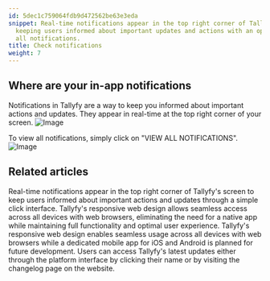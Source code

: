 ```yaml
---
id: 5dec1c759064fdb9d472562be63e3eda
snippet: Real-time notifications appear in the top right corner of Tallyfy's screen,
  keeping users informed about important updates and actions with an option to view
  all notifications.
title: Check notifications
weight: 7
---
```


## Where are your in-app notifications

Notifications in Tallyfy are a way to keep you informed about important actions and updates. They appear in real-time at the top right corner of your screen.
![Image](https://screenshots.tallyfy.com/tallyfy%2Fpro%2Fdesktop-light-show-notifications.png)

To view all notifications, simply click on "VIEW ALL NOTIFICATIONS".
![Image](https://screenshots.tallyfy.com/tallyfy%2Fpro%2Fdesktop-light-show-all-notifications.png)


## Related articles
<CardGrid>
<LinkTitleCard header="<b>Tracking And Tasks > Check notifications</b>" href="/products/pro/tracking-and-tasks/how-can-i-view-notifications-in-tallyfy/" > Real-time notifications appear in the top right corner of Tallyfy's screen to keep users informed about important actions and updates through a simple click interface. </LinkTitleCard>
<LinkTitleCard header="<b>Miscellaneous > Tallyfy on mobile devices</b>" href="/products/pro/miscellaneous/does-tallyfy-work-on-all-devices/" > Tallyfy's responsive web design allows seamless access across all devices with web browsers, eliminating the need for a native app while maintaining full functionality and optimal user experience. </LinkTitleCard>
<LinkTitleCard header="<b>Miscellaneous > Tallyfy on mobile devices</b>" href="/products/pro/miscellaneous/does-tallyfy-work-on-all-devices/" > Tallyfy's responsive web design enables seamless usage across all devices with web browsers while a dedicated mobile app for iOS and Android is planned for future development. </LinkTitleCard>
<LinkTitleCard header="<b>Miscellaneous > Stay updated with Tallyfy's latest features</b>" href="/products/pro/miscellaneous/how-can-i-stay-updated-with-tallyfys-latest-features/" > Users can access Tallyfy's latest updates either through the platform interface by clicking their name or by visiting the changelog page on the website. </LinkTitleCard>
</CardGrid>